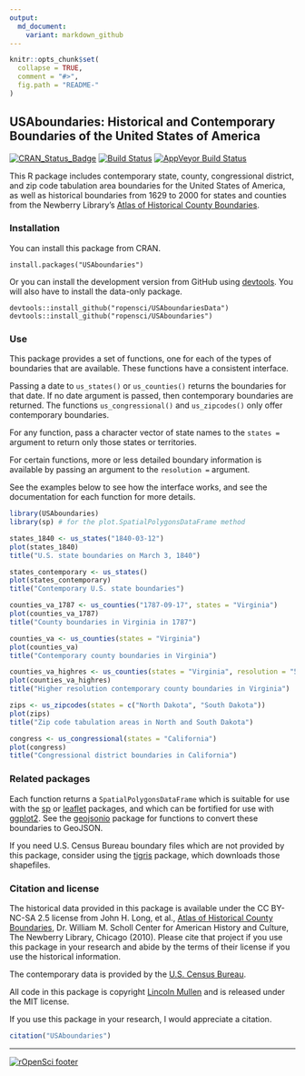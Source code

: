 ```yaml
---
output:
  md_document:
    variant: markdown_github
---
```


<!-- README.md is generated from README.Rmd. Please edit that file -->

```r
knitr::opts_chunk$set(
  collapse = TRUE,
  comment = "#>",
  fig.path = "README-"
)
```

## USAboundaries: Historical and Contemporary Boundaries of the United States of America

[![CRAN_Status_Badge](http://www.r-pkg.org/badges/version/USAboundaries)](http://cran.r-project.org/package=USAboundaries)
[![Build Status](https://travis-ci.org/ropensci/USAboundaries.png?branch=master)](https://travis-ci.org/ropensci/USAboundaries)
[![AppVeyor Build Status](https://ci.appveyor.com/api/projects/status/github/ropensci/USAboundaries?branch=master)](https://ci.appveyor.com/project/ropensci/USAboundaries)

This R package includes contemporary state, county, congressional district, and zip code tabulation area boundaries for the United States of America, as well as historical boundaries from 1629 to 2000 for states and counties from the Newberry Library's [Atlas of Historical County Boundaries](http://publications.newberry.org/ahcbp/).

### Installation

You can install this package from CRAN.

```
install.packages("USAboundaries")
```

Or you can install the development version from GitHub using [devtools](https://github.com/hadley/devtools). You will also have to install the data-only package.

```
devtools::install_github("ropensci/USAboundariesData")
devtools::install_github("ropensci/USAboundaries")
```

### Use

This package provides a set of functions, one for each of the types of boundaries that are available. These functions have a consistent interface. 

Passing a date to `us_states()` or `us_counties()` returns the boundaries for that date. If no date argument is passed, then contemporary boundaries are returned. The functions `us_congressional()` and `us_zipcodes()` only offer contemporary boundaries.

For any function, pass a character vector of state names to the `states =` argument to return only those states or territories.

For certain functions, more or less detailed boundary information is available by passing an argument to the `resolution =` argument.

See the examples below to see how the interface works, and see the documentation for each function for more details.

```r
library(USAboundaries) 
library(sp) # for the plot.SpatialPolygonsDataFrame method

states_1840 <- us_states("1840-03-12")
plot(states_1840)
title("U.S. state boundaries on March 3, 1840")

states_contemporary <- us_states()
plot(states_contemporary)
title("Contemporary U.S. state boundaries")

counties_va_1787 <- us_counties("1787-09-17", states = "Virginia")
plot(counties_va_1787)
title("County boundaries in Virginia in 1787")

counties_va <- us_counties(states = "Virginia")
plot(counties_va)
title("Contemporary county boundaries in Virginia")

counties_va_highres <- us_counties(states = "Virginia", resolution = "500k")
plot(counties_va_highres)
title("Higher resolution contemporary county boundaries in Virginia")

zips <- us_zipcodes(states = c("North Dakota", "South Dakota"))
plot(zips)
title("Zip code tabulation areas in North and South Dakota")

congress <- us_congressional(states = "California")
plot(congress)
title("Congressional district boundaries in California")
```

### Related packages

Each function returns a `SpatialPolygonsDataFrame` which is suitable for use with the [sp](http://cran.rstudio.org/web/packages/sp/) or [leaflet](http://cran.rstudio.org/web/packages/leaflet/) packages, and which can be fortified for use with [ggplot2](http://cran.rstudio.org/web/packages/ ggplot2/). See the [geojsonio](http://cran.rstudio.org/web/packages/geojsonio/) package for functions to convert these boundaries to GeoJSON.

If you need U.S. Census Bureau boundary files which are not provided by this package, consider using the [tigris](https://github.com/walkerke/tigris) package, which downloads those shapefiles.

### Citation and license

The historical data provided in this package is available under the CC BY-NC-SA 2.5 license from John H. Long, et al., [Atlas of Historical County Boundaries](http://publications.newberry.org/ahcbp/), Dr. William M. Scholl Center for American History and Culture, The Newberry Library, Chicago (2010).  Please cite that project if you use this package in your research and abide by the terms of their license if you use the historical information.

The contemporary data is provided by the [U.S. Census Bureau](https://www.census.gov/geo/maps-data/).

All code in this package is copyright [Lincoln Mullen](http://lincolnmullen.com) and is released under the MIT license.

If you use this package in your research, I would appreciate a citation.

```r
citation("USAboundaries")
```

---
[![rOpenSci footer](http://ropensci.org/public_images/github_footer.png)](http://ropensci.org)
